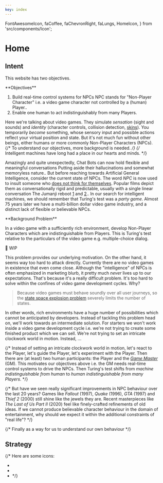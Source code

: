 ```yaml
---
key: index
---
```


  FontAwesomeIcon,
  faCoffee,
  faChevronRight,
  faLungs,
  HomeIcon,
} from 'src/components/Icon';


# Home

## Intent

This website has two objectives.

<Card>
**Objectives**

1. Build real-time control systems for NPCs <SideNote>NPC stands for "Non-Player Character" i.e. a video game character not controlled by a (human) Player.</SideNote>.
2. Enable one human to act indistinguishably from many Players.
</Card>

Here we're talking about video games.
They simulate _sensation_ (sight and sounds) and _identity_ (character controls, collision detection, [skins](https://namemc.com/minecraft-skins/random)).
You temporarily _become_ something, whose sensory input and possible actions reflect your virtual position and state.
But it's not much fun without other beings, either humans or more commonly Non-Player Characters (NPCs).
{/* To understand our objectives, more background is needed. */}
{/* Intelligent machines have long had a place in our hearts and minds. */}

Amazingly and quite unexpectedly, Chat Bots can now hold flexible and meaningful conversations <SideNote>Putting aside their hallucinations and somewhat memoryless nature.</SideNote>.
But before reaching towards Artificial General Intelligence,
consider the current state of NPCs.
The word _NPC_ is now used to insult someone who [does not think for themselves](https://en.wikipedia.org/wiki/NPC_(meme)).
Popular films depict them as conversationally rigid and predictable,
usually with a single linear conversation <SideNote>The Jumanji reboot [1](https://en.wikipedia.org/wiki/Jumanji:_Welcome_to_the_Jungle) and [2](https://en.wikipedia.org/wiki/Jumanji:_The_Next_Level).</SideNote>.
In our search for intelligent machines, we should remember that Turing's test was a _party game_.
Almost 75 years later we have a multi-billion dollar video game industry,
and a distinct lack of flexible or believable NPCs.

<Card> 
**Background Problem**

In a video game with a sufficiently rich environment,
develop Non-Player Characters which are indistinguishable from Players.
<SideNote width={400}>This is Turing's test relative to the particulars of the video game e.g. multiple-choice dialog.</SideNote>
</Card>

🚧 WIP

This problem provides our underlying motivation.
On the other hand, it seems way too hard to attack directly.
Currently there are no video games in existence that even come close.
Although the "intelligence" of NPCs is often emphasized in marketing blurb, it pretty much _never_ lives up to our expectations.
That's because it's a really difficult problem.
It's too hard to solve within the confines of video game development cycles.
Why?

> Because video games must behave soundly over all user journeys,
> so the [state space explosion problem](https://en.wikipedia.org/wiki/Combinatorial_explosion) severely limits the number of states.

In other words, rich environments have a huge number of possibilities which cannot be anticipated by developers.
Instead of tackling this problem head on, we'll work towards an intermediate solution.
For starters we won't work inside a video game development cycle i.e.
we're not trying to create some finished product which we can sell.
We're not trying to set an intricate clockwork world in motion.
Instead, ...


{/* Instead of setting an intricate clockwork world in motion,
let's react to the Player,
let's guide the Player,
let's experiment with the Player.
Then there are (at least) two human participants: the Player and the [_Game Master_](https://en.wikipedia.org/wiki/Gamemaster) (GM).
This motivates our objectives above i.e. the GM needs real-time control systems to drive the NPCs.
Then Turing's test shifts from _machine indistinguishable from human_ to _human indistinguishable from many Players_. */}


{/* But have we seen really significant improvements in NPC behaviour over the last 20 years?
Games like _Fallout_ (1997), _Quake_ (1996), _GTA_ (1997) and _Thief 2_ (2000) still shine like the jewels they are.
Recent masterpieces like _The Last of Us Part II_ (2020) feel like finely-crafted refinements of old ideas.
If we cannot produce believable character behaviour in the domain of entertainment,
why should we expect it within the additional constraints of "real life"? */}

{/* Finally as a way for us to understand our own behaviour */}

## Strategy

{/* 
Here are some icons:
- <FontAwesomeIcon icon={faChevronRight} size="1x" />
- <FontAwesomeIcon icon={faCoffee} size="1x" />
- <FontAwesomeIcon icon={faLungs} size="1x" /> */}

